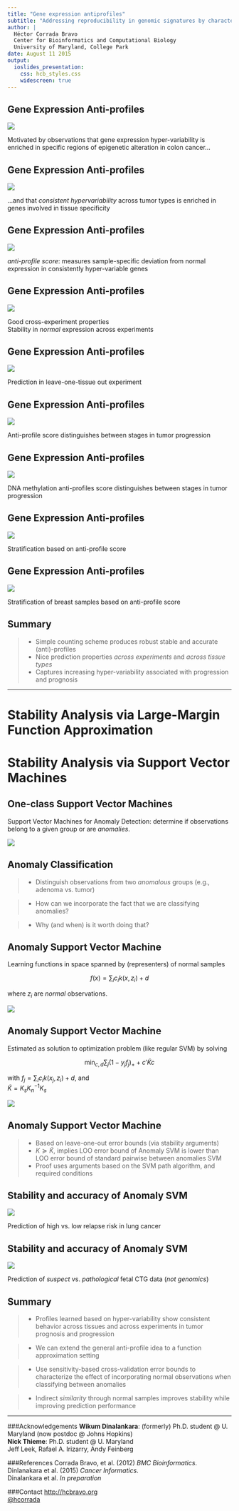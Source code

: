 ```yaml
---
title: "Gene expression antiprofiles"
subtitle: "Addressing reproducibility in genomic signatures by characterizing variance and estimation stability"
author: |
  Héctor Corrada Bravo   
  Center for Bioinformatics and Computational Biology  
  University of Maryland, College Park  
date: August 11 2015
output: 
  ioslides_presentation:
    css: hcb_styles.css
    widescreen: true
---
```


## Gene Expression Anti-profiles 

<div class="centered">
<img src="img/antiprofile.png" style="max-height: 70%; max-width: 70%;"/> 
</div>

Motivated by observations that gene expression hyper-variability is enriched in specific regions of epigenetic alteration in colon cancer...

## Gene Expression Anti-profiles 

<div class="centered">
<img src="img/tspec.png" style="max-height: 95%; max-width: 95%;"/>
</div>

...and that _consistent hypervariability_ across tumor types is enriched in genes involved in tissue specificity

## Gene Expression Anti-profiles 

<div class="centered">
<img src="img/antiprofile.png" style="max-height: 70%; max-width: 70%;"/>
</div>

_anti-profile score_: measures sample-specific deviation from normal expression in consistently hyper-variable genes

## Gene Expression Anti-profiles 

<div class="centered">
<img src="img/stable.png" style="max-height: 85%; max-width: 85%;"/>
</div>

Good cross-experiment properties  
Stability in _normal_ expression across experiments

## Gene Expression Anti-profiles

<div class="centered">
<img src="img/aucs.png" style="max-height: 45%; max-width: 45%;"/>
</div>

Prediction in leave-one-tissue out experiment  

## Gene Expression Anti-profiles 

<div class="centered">
<img src="img/progression.png" style="max-height: 50%; max-width: 50%"/>
</div>

Anti-profile score distinguishes between stages in tumor progression

## Gene Expression Anti-profiles

<div class="centered">
<img src="img/progression_meth.png" style="max-height: 80%; max-width: 80%"/>
</div>

DNA methylation anti-profiles score distinguishes between stages in tumor progression

## Gene Expression Anti-profiles 

<div class="centered">
<img src="img/prognosis.png" style="max-height: 70%; max-width: 70%"/>
</div>

Stratification based on anti-profile score

## Gene Expression Anti-profiles { .hcb_image }

<div class="centered">
<img src="img/prognosis.jpg" style="max-height: 45%; max-width: 45%"/>
</div>

Stratification of breast samples based on anti-profile score

## Summary

>- Simple counting scheme produces robust stable and accurate (anti)-profiles  
>- Nice prediction properties _across experiments_ and _across tissue types_  
>- Captures increasing hyper-variability associated with progression and prognosis

---

# Stability Analysis via Large-Margin Function Approximation

# Stability Analysis via Support Vector Machines

## One-class Support Vector Machines 

Support Vector Machines for Anomaly Detection: determine if observations belong to a given group or are _anomalies_.

<div class="centered">
<img src="img/oneclass.png" style="max-width: 80%; max-heigh: 80%;">
</div>

## Anomaly Classification

>- Distinguish observations from two _anomalous_ groups (e.g., adenoma vs. tumor)

>- How can we incorporate the fact that we are classifying anomalies?

>- Why (and when) is it worth doing that?

## Anomaly Support Vector Machine 

<div class="columns-2">
Learning functions in space spanned by (representers) of normal samples

$$
f(x) = \sum_i c_i k(x, z_i) + d
$$

where $z_i$ are _normal_ observations.

<div class="centered">
<img src="img/asvm_similarity.png" style="max-height: 90%; max-width: 90%;"/>
</div>

</div>

## Anomaly Support Vector Machine 

<div class="columns-2">
Estimated as solution to optimization problem (like regular SVM) by solving

$$
\min_{c,d} \sum_j (1-y_jf_j)_+ + c'\tilde{K}c
$$

with $f_j = \sum_i c_i k(x_j,z_i) + d$, and  
$\tilde{K}=K_s K_n^{-1} K_s$

<div class="centered">
<img src="img/kernels.png" style="max-width: 80%; max-height: 80%;"/>
</div>

</div>

## Anomaly Support Vector Machine

>- Based on leave-one-out error bounds (via stability arguments)
>- $K \succeq \tilde{K}$, implies LOO error bound of Anomaly SVM is lower than LOO error bound of standard pairwise between anomalies SVM
>- Proof uses arguments based on the SVM path algorithm, and required conditions

## Stability and accuracy of Anomaly SVM 

<div class="centered">
![](img/asvm_lung.png)
</div>

Prediction of high vs. low relapse risk in lung cancer 

## Stability and accuracy of Anomaly SVM 

<div class="centered">
<img src="img/asvm_ctg.png" style="max-height: 50%; max-width: 50%;"/>
</div>

Prediction of _suspect_ vs. _pathological_ fetal CTG data (*not genomics*)

## Summary

>- Profiles learned based on hyper-variability show consistent behavior across tissues and across experiments in tumor prognosis and progression

>- We can extend the general anti-profile idea to a function approximation setting

>- Use sensitivity-based cross-validation error bounds to characterize the effect of incorporating normal observations when classifying between anomalies

>- Indirect _similarity_ through normal samples improves stability while improving prediction performance

---

###Acknowledgements
**Wikum Dinalankara**: (formerly) Ph.D. student @ U. Maryland (now postdoc @ Johns Hopkins)  
**Nick Thieme**: Ph.D. student @ U. Maryland  
Jeff Leek, Rafael A. Irizarry, Andy Feinberg  

###References
Corrada Bravo, et al. (2012) _BMC Bioinformatics_.  
Dinlanakara et al. (2015) _Cancer Informatics_.  
Dinalankara et al. _In preparation_  

###Contact
[http://hcbravo.org](http://hcbravo.org)  
[\@hcorrada](https://twitter.com/hcorrada)    


